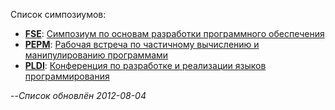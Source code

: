 Список симпозиумов:
* '''[[FSE]]''': [[FSE|Симпозиум по основам разработки программного обеспечения]]
* '''[[PEPM]]''': [[PEPM|Рабочая встреча по частичному вычислению и манипулированию программами]]
* '''[[PLDI]]''': [[PLDI|Конференция по разработке и реализации языков программирования]]

--''Список обновлён 2012-08-04''
